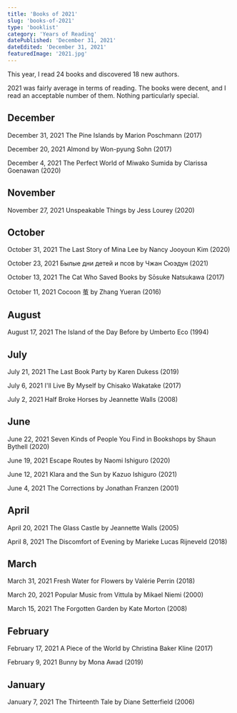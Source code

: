 ```yaml
---
title: 'Books of 2021'
slug: 'books-of-2021'
type: 'booklist'
category: 'Years of Reading'
datePublished: 'December 31, 2021'
dateEdited: 'December 31, 2021'
featuredImage: '2021.jpg'
---
```


This year, I read 24 books and discovered 18 new authors.

2021 was fairly average in terms of reading. The books were decent, and I read
an acceptable number of them. Nothing particularly special.

## December

December 31, 2021 The Pine Islands by Marion Poschmann (2017)

December 20, 2021 Almond by Won-pyung Sohn (2017)

December 4, 2021 The Perfect World of Miwako Sumida by Clarissa Goenawan (2020)

## November

November 27, 2021 Unspeakable Things by Jess Lourey (2020)

## October

October 31, 2021 The Last Story of Mina Lee by Nancy Jooyoun Kim (2020)

October 23, 2021 Былые дни детей и псов by Чжан Сюэдун (2021)

October 13, 2021 The Cat Who Saved Books by Sōsuke Natsukawa (2017)

October 11, 2021 Cocoon 茧 by Zhang Yueran (2016)

## August

August 17, 2021 The Island of the Day Before by Umberto Eco (1994)

## July

July 21, 2021 The Last Book Party by Karen Dukess (2019)

July 6, 2021 I'll Live By Myself by Chisako Wakatake (2017)

July 2, 2021 Half Broke Horses by Jeannette Walls (2008)

## June

June 22, 2021 Seven Kinds of People You Find in Bookshops by Shaun Bythell
(2020)

June 19, 2021 Escape Routes by Naomi Ishiguro (2020)

June 12, 2021 Klara and the Sun by Kazuo Ishiguro (2021)

June 4, 2021 The Corrections by Jonathan Franzen (2001)

## April

April 20, 2021 The Glass Castle by Jeannette Walls (2005)

April 8, 2021 The Discomfort of Evening by Marieke Lucas Rijneveld (2018)

## March

March 31, 2021 Fresh Water for Flowers by Valérie Perrin (2018)

March 20, 2021 Popular Music from Vittula by Mikael Niemi (2000)

March 15, 2021 The Forgotten Garden by Kate Morton (2008)

## February

February 17, 2021 A Piece of the World by Christina Baker Kline (2017)

February 9, 2021 Bunny by Mona Awad (2019)

## January

January 7, 2021 The Thirteenth Tale by Diane Setterfield (2006)
